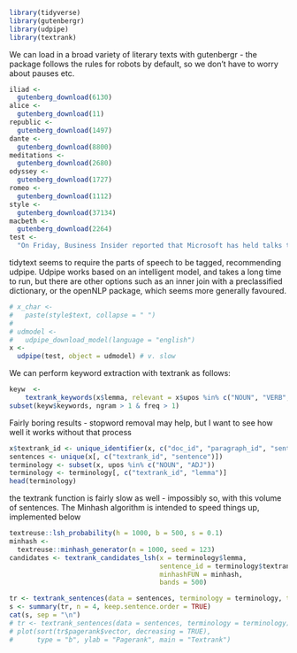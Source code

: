 ```r
library(tidyverse)
library(gutenbergr)
library(udpipe)
library(textrank)
```

We can load in a broad variety of literary texts with gutenbergr - the package
follows the rules for robots by default, so we don't have to worry about pauses etc.
```r
iliad <-
  gutenberg_download(6130)
alice <-
  gutenberg_download(11)
republic <-
  gutenberg_download(1497)
dante <-
  gutenberg_download(8800)
meditations <-
  gutenberg_download(2680)
odyssey <-
  gutenberg_download(1727)
romeo <-
  gutenberg_download(1112)
style <-
  gutenberg_download(37134)
macbeth <-
  gutenberg_download(2264)
test <-
  "On Friday, Business Insider reported that Microsoft has held talks to buy GitHub - a $2 billion startup that claims 24 million software developers as users. It's not immediately clear what will come of these talks. Microsoft declined to comment, but you can read the full Business Insider report here. While we wait for further word on the future of GitHub, one thing is very clear: It would make perfect sense for Microsoft to buy the startup. If the stars align, and GitHub is integrated intelligently into Microsoft's products, it could give the company a big edge against Amazon Web Services, the leading player in the fast-growing cloud market. Just to catch you up: GitHub is an online service that allows developers to host their software projects. From there, anyone from all over the world can download those projects and submit their own improvements. That functionality has made GitHub the center of the open source software. development world."
```

tidytext seems to require the parts of speech to be tagged, recommending udpipe.
Udpipe works based on an intelligent model, and takes a long time to run, but there
are other options such as an inner join with a preclassified dictionary, or the openNLP
package, which seems more generally favoured.
```r
# x_char <-
#   paste(style$text, collapse = " ")
# 
# udmodel <-
#   udpipe_download_model(language = "english")
x <-
  udpipe(test, object = udmodel) # v. slow
```

We can perform keyword extraction with textrank as follows:

```r
keyw  <-
    textrank_keywords(x$lemma, relevant = x$upos %in% c("NOUN", "VERB", "ADJ"))
subset(keyw$keywords, ngram > 1 & freq > 1)
```

Fairly boring results - stopword removal may help, but I want to see how well it
works without that process

```r
x$textrank_id <- unique_identifier(x, c("doc_id", "paragraph_id", "sentence_id"))
sentences <- unique(x[, c("textrank_id", "sentence")])
terminology <- subset(x, upos %in% c("NOUN", "ADJ"))
terminology <- terminology[, c("textrank_id", "lemma")]
head(terminology)
```

the textrank function is fairly slow as well - impossibly so, with this volume of sentences.
The Minhash algorithm is intended to speed things up, implemented below

```r
textreuse::lsh_probability(h = 1000, b = 500, s = 0.1)
minhash <-
  textreuse::minhash_generator(n = 1000, seed = 123)
candidates <- textrank_candidates_lsh(x = terminology$lemma, 
                                      sentence_id = terminology$textrank_id,
                                      minhashFUN = minhash, 
                                      bands = 500)
```

```r
tr <- textrank_sentences(data = sentences, terminology = terminology, textrank_candidates = candidates)
s <- summary(tr, n = 4, keep.sentence.order = TRUE)
cat(s, sep = "\n")
# tr <- textrank_sentences(data = sentences, terminology = terminology)
# plot(sort(tr$pagerank$vector, decreasing = TRUE), 
#      type = "b", ylab = "Pagerank", main = "Textrank")
```

